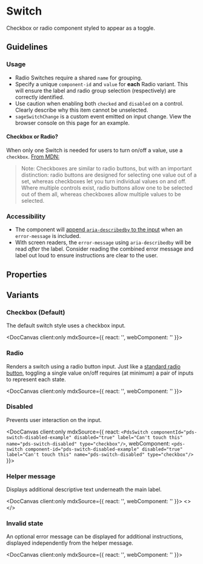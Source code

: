 
# Switch

Checkbox or radio component styled to appear as a toggle.

## Guidelines

### Usage

- Radio Switches require a shared `name` for grouping.
- Specify a unique `component-id` and `value` for **each** Radio variant. This will ensure the label and radio group selection (respectively) are correctly identified.
- Use caution when enabling both `checked` and `disabled` on a control. Clearly describe why this item cannot be unselected.
- `sageSwitchChange` is a custom event emitted on input change. View the browser console on this page for an example.

#### Checkbox or Radio?

When only one Switch is needed for users to turn on/off a value, use a `checkbox`. [From MDN:](https://developer.mozilla.org/en-US/docs/Web/HTML/Element/input/radio)
  > Note: Checkboxes are similar to radio buttons, but with an important distinction: radio buttons are designed for selecting one value out of a set, whereas checkboxes let you turn individual values on and off. Where multiple controls exist, radio buttons allow one to be selected out of them all, whereas checkboxes allow multiple values to be selected.

### Accessibility

- The component will [append `aria-describedby` to the input](https://developer.mozilla.org/en-US/docs/Web/Accessibility/ARIA/Attributes/aria-describedby) when an `error-message` is included.
- With screen readers, the `error-message` using `aria-describedby` will be read *after* the label. Consider reading the combined error message and label out loud to ensure instructions are clear to the user.

## Properties

<DocArgsTable componentName="pds-switch" />

## Variants

### Checkbox (Default)

The default switch style uses a checkbox input.

<DocCanvas client:only
  mdxSource={{
    react: '<PdsSwitch componentId="pds-switch-default-example" label="Default Switch" name="pds-switch-default" type="checkbox" />',
    webComponent: '<pds-switch component-id="pds-switch-default-example" label="Default Switch" name="pds-switch-default" type="checkbox" />'
  }}>
  <div>
    <pds-switch
      component-id="pds-switch-default-example"
      label="Default Switch"
      name="pds-switch-default"
      type="checkbox"
    />
  </div>
</DocCanvas>


### Radio

Renders a switch using a radio button input. Just like a [standard radio button](https://developer.mozilla.org/en-US/docs/Web/HTML/Element/input/radio), toggling a single value on/off requires (at minimum) a pair of inputs to represent each state.

<DocCanvas client:only
  mdxSource={{
    react: '<PdsSwitch componentId="pds-switch-radio-example" label="Radio Switch" name="pds-switch-radio" type="radio" value="pds-switch-radio" />',
    webComponent: '<pds-switch component-id="pds-switch-radio-example" label="Radio Switch" name="pds-switch-radio" type="radio" value="pds-switch-radio"/>'
}}>
  <pds-switch
    component-id="pds-switch-radio-example"
    label="Radio Switch"
    name="pds-switch-radio"
    type="radio"
    value="pds-switch-radio"
  />
</DocCanvas>

### Disabled

Prevents user interaction on the input.

<DocCanvas client:only
  mdxSource={{
    react: `<PdsSwitch componentId="pds-switch-disabled-example" disabled="true" label="Can't touch this" name="pds-switch-disabled" type="checkbox"/>`,
    webComponent: `<pds-switch component-id="pds-switch-disabled-example" disabled="true" label="Can't touch this" name="pds-switch-disabled" type="checkbox"/>`
}}>
  <pds-switch
    component-id="pds-switch-disabled-example"
    disabled="true"
    label="Can't touch this"
    name="pds-switch-disabled"
    type="checkbox"
  />
</DocCanvas>

### Helper message

Displays additional descriptive text underneath the main label.

<DocCanvas client:only
  mdxSource={{
    react: '<PdsSwitch componentId="pds-switch-helper-example" helperMessage="Save my login details for next time." label="Remember me" name="pds-switch-helper" type="checkbox" />',
    webComponent: '<pds-switch component-id="pds-switch-helper-example" helper-message="Save my login details for next time." label="Remember me" name="pds-switch-helper" type="checkbox" />'
  }}>
  <>
    <pds-switch
      component-id="pds-switch-helper-example"
      helper-message="Save my login details for next time."
      label="Remember me"
      name="pds-switch-helper"
      type="checkbox"
    />
  </>
</DocCanvas>

### Invalid state

An optional error message can be displayed for additional instructions, displayed independently from the helper message.

<DocCanvas client:only
  mdxSource={{
    react: '<PdsSwitch componentId="pds-switch-invalid-example" errorMessage="Terms and conditions must be accepted to continue" invalid="true" label="I agree to the terms and conditions" name="pds-switch-invalid" required="true" type="checkbox"/>',
    webComponent: '<pds-switch component-id="pds-switch-invalid-example" error-message="Terms and conditions must be accepted to continue" invalid="true" label="I agree to the terms and conditions" name="pds-switch-invalid" required="true" type="checkbox"/>'
}}>
  <pds-switch
    component-id="pds-switch-invalid-example"
    error-message="Terms and conditions must be accepted to continue"
    invalid="true"
    label="I agree to the terms and conditions"
    name="pds-switch-invalid"
    required="true"
    type="checkbox"
  />
</DocCanvas>
